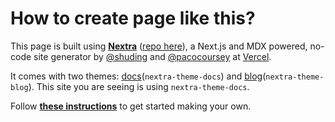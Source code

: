 # How to create page like this?

This page is built using [**Nextra**](https://nextra.vercel.app) ([repo here](https://github.com/shuding/nextra)), a Next.js and MDX powered, no-code site generator by [@shuding](https://github.com/shuding) and [@pacocoursey](https://github.com/pacocoursey) at [Vercel](https://vercel.com).

It comes with two themes: [docs](https://github.com/shuding/nextra/tree/core/packages/nextra-theme-docs)(`nextra-theme-docs`) and [blog](https://github.com/shuding/nextra/tree/core/packages/nextra-theme-blog)(`nextra-theme-blog`). This site you are seeing is using `nextra-theme-docs`.

Follow [**these instructions**](https://nextra.vercel.app/) to get started making your own.
